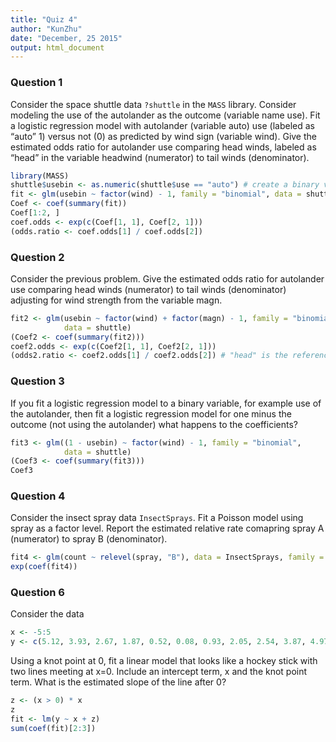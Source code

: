 ```yaml
---
title: "Quiz 4"
author: "KunZhu"
date: "December, 25 2015"
output: html_document
---
```


### Question 1
Consider the space shuttle data `?shuttle` in the `MASS` library. Consider modeling the use of the autolander as the outcome (variable name use). Fit a logistic regression model with autolander (variable auto) use (labeled as "auto" 1) versus not (0) as predicted by wind sign (variable wind). Give the estimated odds ratio for autolander use comparing head winds, labeled as "head" in the variable headwind (numerator) to tail winds (denominator).

```r
library(MASS)
shuttle$usebin <- as.numeric(shuttle$use == "auto") # create a binary variable
fit <- glm(usebin ~ factor(wind) - 1, family = "binomial", data = shuttle)
Coef <- coef(summary(fit))
Coef[1:2, ]
coef.odds <- exp(c(Coef[1, 1], Coef[2, 1]))
(odds.ratio <- coef.odds[1] / coef.odds[2])
```

### Question 2
Consider the previous problem. Give the estimated odds ratio for autolander use comparing head winds (numerator) to tail winds (denominator) adjusting for wind strength from the variable magn.

```r
fit2 <- glm(usebin ~ factor(wind) + factor(magn) - 1, family = "binomial", 
            data = shuttle)
(Coef2 <- coef(summary(fit2)))
coef2.odds <- exp(c(Coef2[1, 1], Coef2[2, 1]))
(odds2.ratio <- coef2.odds[1] / coef2.odds[2]) # "head" is the reference
```

### Question 3
If you fit a logistic regression model to a binary variable, for example use of the autolander, then fit a logistic regression model for one minus the outcome (not using the autolander) what happens to the coefficients?

```r
fit3 <- glm((1 - usebin) ~ factor(wind) - 1, family = "binomial", 
            data = shuttle)
(Coef3 <- coef(summary(fit3)))
Coef3
```

### Question 4
Consider the insect spray data `InsectSprays`. Fit a Poisson model using spray as a factor level. Report the estimated relative rate comapring spray A (numerator) to spray B (denominator).

```r
fit4 <- glm(count ~ relevel(spray, "B"), data = InsectSprays, family = poisson)
exp(coef(fit4))
```

### Question 6
Consider the data

```r
x <- -5:5
y <- c(5.12, 3.93, 2.67, 1.87, 0.52, 0.08, 0.93, 2.05, 2.54, 3.87, 4.97)
```

Using a knot point at 0, fit a linear model that looks like a hockey stick with two lines meeting at x=0. Include an intercept term, x and the knot point term. What is the estimated slope of the line after 0?
```r
z <- (x > 0) * x
z
fit <- lm(y ~ x + z)
sum(coef(fit)[2:3])
```